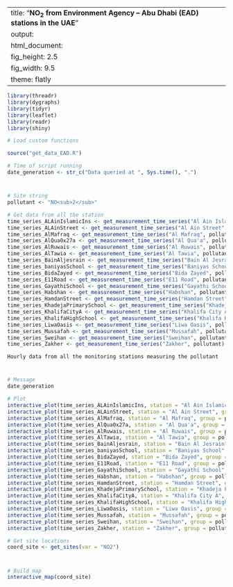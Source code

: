 
---
title: "**NO<sub>2</sub> from Environment Agency – Abu Dhabi (EAD) stations in the UAE**"
output:
  html_document:
    fig_height: 2.5
    fig_width: 9.5
    theme: flatly
---

```{r set_up, message = FALSE, echo = FALSE, warning = FALSE}
library(threadr)
library(dygraphs)
library(tidyr)
library(leaflet)
library(readr)
library(shiny)

# Load custom functions

source("get_data_EAD.R")

# Time of script running
date_generation <- str_c("Data queried at ", Sys.time(), ".")
```
# 

## 
```{r import_data, message = FALSE, echo = FALSE, results = "hide", cache = TRUE, warning = FALSE}

# Site string
pollutant <- "NO<sub>2</sub>"

# Get data from all the station
time_series_ALAinIslamicIns <- get_measurement_time_series("Al Ain Islamic Ins", pollutant)
time_series_ALAinStreet <- get_measurement_time_series("Al Ain Street", pollutant)
time_series_AlMafraq <- get_measurement_time_series("Al Mafraq", pollutant)
time_series_AlQua0x27a <- get_measurement_time_series("Al Qua'a", pollutant)
time_series_AlRuwais <- get_measurement_time_series("Al Ruwais", pollutant)
time_series_AlTawia <- get_measurement_time_series("Al Tawia", pollutant)
time_series_BainAljesrain <- get_measurement_time_series("Bain Al Jesrain", pollutant)
time_series_baniyasSchool <- get_measurement_time_series("Baniyas School", pollutant)
time_series_BidaZayed <- get_measurement_time_series("Bida Zayed", pollutant)
time_series_E11Road <- get_measurement_time_series("E11 Road", pollutant)
time_series_GayathiSchool <- get_measurement_time_series("Gayathi School", pollutant)
time_series_Habshan <- get_measurement_time_series("Habshan", pollutant)
time_series_HamdanStreet <- get_measurement_time_series("Hamdan Street", pollutant)
time_series_KhadejaPrimarySchool <- get_measurement_time_series("Khadeja Primary School", pollutant)
time_series_KhalifaCityA <- get_measurement_time_series("Khalifa City A", pollutant)
time_series_KhalifaHighSchool <- get_measurement_time_series("Khalifa High School", pollutant)
time_series_LiwaOasis <- get_measurement_time_series("Liwa Oasis", pollutant)
time_series_Mussafah <- get_measurement_time_series("Mussafah", pollutant)
time_series_Sweihan <- get_measurement_time_series("Sweihan", pollutant)
time_series_Zakher <- get_measurement_time_series("Zakher", pollutant)
```

 `Hourly data from all the monitoring stations measuring the pollutant`
 
# 

## 

```{r plot_EAD_NO2, echo = FALSE, cache = TRUE}
# Message
date_generation

# Plot
interactive_plot(time_series_ALAinIslamicIns, station = "Al Ain Islamic Ins", group =   pollutant, pollu="NO2")
interactive_plot(time_series_ALAinStreet, station = "Al Ain Street", group = pollutant, pollu="NO2")
interactive_plot(time_series_AlMafraq, station = "Al Mafraq", group = pollutant, pollu="NO2")
interactive_plot(time_series_AlQua0x27a, station = "Al Qua'a", group = pollutant, pollu="NO2")
interactive_plot(time_series_AlRuwais, station = "Al Ruwais", group = pollutant, pollu="NO2")
interactive_plot(time_series_AlTawia, station = "Al Tawia", group = pollutant, pollu="NO2")
interactive_plot(time_series_BainAljesrain, station = "Bain Al Jesrain", group = pollutant, pollu="NO2")
interactive_plot(time_series_baniyasSchool, station = "Baniyas School", group = pollutant, pollu="NO2")
interactive_plot(time_series_BidaZayed, station = "Bida Zayed", group = pollutant, pollu="NO2")
interactive_plot(time_series_E11Road, station = "E11 Road", group = pollutant, pollu="NO2")
interactive_plot(time_series_GayathiSchool, station = "Gayathi School", group = pollutant, pollu="NO2")
interactive_plot(time_series_Habshan, station = "Habshan", group = pollutant, pollu="NO2")
interactive_plot(time_series_HamdanStreet, station = "Hamdan Street", group = pollutant, pollu="NO2")
interactive_plot(time_series_KhadejaPrimarySchool, station = "Khadeja Primary School", group = pollutant, pollu="NO2")
interactive_plot(time_series_KhalifaCityA, station = "Khalifa City A", group = pollutant, pollu="NO2")
interactive_plot(time_series_KhalifaHighSchool, station = "Khalifa High School", group =pollutant, pollu="NO2")
interactive_plot(time_series_LiwaOasis, station = "Liwa Oasis", group = pollutant, pollu="NO2")
interactive_plot(time_series_Mussafah, station = "Mussafah", group = pollutant, pollu="NO2")
interactive_plot(time_series_Sweihan, station = "Sweihan", group = pollutant, pollu="NO2")
interactive_plot(time_series_Zakher, station = "Zakher", group = pollutant, pollu="NO2")

```


```{r import_data_for_map, message = FALSE, echo = FALSE, results = "hide", cache = TRUE}
# Get site locations
coord_site <- get_sites(var = "NO2")

```
#
 
##

```{r map, fig.height = 8, echo = FALSE, message = FALSE, cache = TRUE}
# Build map
interactive_map(coord_site)
```

 
 